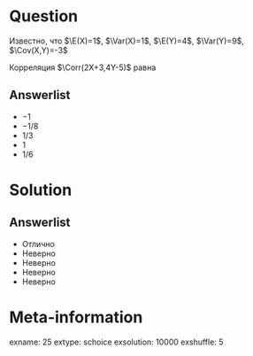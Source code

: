 Question
========
Известно, что $\E(X)=1$, $\Var(X)=1$, $\E(Y)=4$, $\Var(Y)=9$, $\Cov(X,Y)=-3$

\vspace{0.5cm} 
 
 
Корреляция $\Corr(2X+3,4Y-5)$ равна
 

Answerlist
----------
*  $-1$
*  $-1/8$
*  $1/3$
*  $1$
*  $1/6$


Solution
========

Answerlist
----------
*  Отлично
*  Неверно
*  Неверно
*  Неверно
*  Неверно

Meta-information
================
exname: 25
extype: schoice
exsolution: 10000
exshuffle: 5
